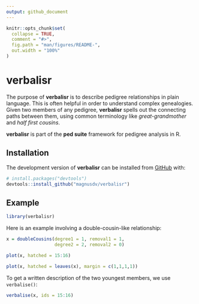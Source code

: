 ```yaml
---
output: github_document
---
```


<!-- README.md is generated from README.Rmd. Please edit that file -->

```r
knitr::opts_chunk$set(
  collapse = TRUE,
  comment = "#>",
  fig.path = "man/figures/README-",
  out.width = "100%"
)
```

# verbalisr

<!-- badges: start -->
<!-- badges: end -->

The purpose of **verbalisr** is to describe pedigree relationships in plain language. This is often helpful in order to understand complex genealogies. Given two members of any pedigree, **verbalisr** spells out the connecting paths between them, using common terminology like *great-grandmother* and *half first cousins*. 

**verbalisr** is part of the **ped suite** framework for pedigree analysis in R.

## Installation

The development version of **verbalisr** can be installed from [GitHub](https://github.com/) with:

``` r
# install.packages("devtools")
devtools::install_github("magnusdv/verbalisr")
```
## Example

```r
library(verbalisr)
```

Here is an example involving a double-cousin-like relationship:

```r
x = doubleCousins(degree1 = 1, removal1 = 1,
                  degree2 = 2, removal2 = 0)

plot(x, hatched = 15:16)
```

```r
plot(x, hatched = leaves(x), margin = c(1,1,1,1))
```


To get a written description of the two youngest members, we use `verbalise()`:
```r
verbalise(x, ids = 15:16)
```


